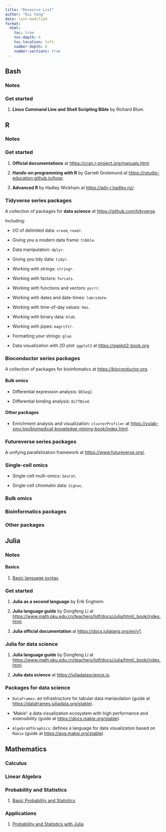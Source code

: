 ---
title: "Resource List"
author: "Rui Yang"
date: last-modified
format:
  html:
    toc: true
    toc-depth: 6
    toc-location: left
    number-depth: 6
    number-sections: true
---

## Bash

### Notes

### Get started

1. **Linux Command Line and Shell Scripting Bible** by Richard Blum.

## R

### Notes

### Get started

1. **Official documentations** at <https://cran.r-project.org/manuals.html>.

2. **Hands-on programming with R** by Garrett Grolemund at <https://rstudio-education.github.io/hopr>.

3. **Advanced R** by Hadley Wickham at <https://adv-r.hadley.nz/>.

### Tidyverse series packages

A collection of packages for **data science** at <https://github.com/tidyverse>.

Including:

* I/O of delimited data: `vroom`, `readr`.

* Giving you a modern data frame: `tibble`.

* Data manipulation: `dplyr`.

* Giving you tidy data: `tidyr`.

* Working with strings: `stringr`.

* Working with factors: `forcats`.

* Working with functions and vectors: `purrr`.

* Working with dates and date-times: `lubridate`.

* Working with time-of-day values: `hms`.

* Working with binary data: `blob`.

* Working with pipes: `magrittr`.

* Formatting your strings: `glue`.

* Data visualization with 2D plot: `ggplot2` at <https://ggplot2-book.org>.

### Bioconductor series packages

A collection of packages for bioinfomatics at <https://bioconductor.org>.

#### Bulk omics

* Differential expression analysis: `DESeq2`.

* Differential binding analysis: `DiffBind`.

#### Other packages

* Enrichment analysis and visualization: `clusterProfiler` at <https://yulab-smu.top/biomedical-knowledge-mining-book/index.html>.

### Futureverse series packages

A unifying parallelization framework at <https://www.futureverse.org/>.

### Single-cell omics

* Single-cell multi-omics: `Seurat`.

* Single-cell chromatin data: `Signac`.

### Bulk omics

### Bioinformatics packages

### Other packages

## Julia

### Notes

#### Basics

1. [Basic language syntax](./Resources/Programming/Julia/Basics/Julia_Basics.html).

### Get started

1. **Julia as a second language** by Erik Engheim.

2. **Julia language guide** by Dongfeng Li at <https://www.math.pku.edu.cn/teachers/lidf/docs/Julia/html/_book/index.html>.

3. **Julia official documentation** at <https://docs.julialang.org/en/v1>.

### Julia for data science

1. **Julia language guide** by Dongfeng Li at <https://www.math.pku.edu.cn/teachers/lidf/docs/Julia/html/_book/index.html>.

2. **Julia data science** at <https://juliadatascience.io>.

### Packages for data science

* `DataFrames`: an infrastructure for tabular data manipulation (guide at <https://dataframes.juliadata.org/stable>).

* 'Makie': a data visualization ecosystem with high performance and extensibility (guide at <https://docs.makie.org/stable>).

* `AlgebraOfGraphics`: defines a language for data visualization based on `Makie` (guide at <https://aog.makie.org/stable>).

## Mathematics

### Calculus

### Linear Algebra

### Probability and Statistics

1. [Basic Probability and Statistics](./Resources/Mathematics/ProbabilityAndStatistics/Probability_and_Statistics_pure.html)

### Applications

1. [Probability and Statistics with Julia](./Resources/Programming/Julia/Applications/Probability_and_Statistics_app.html)

